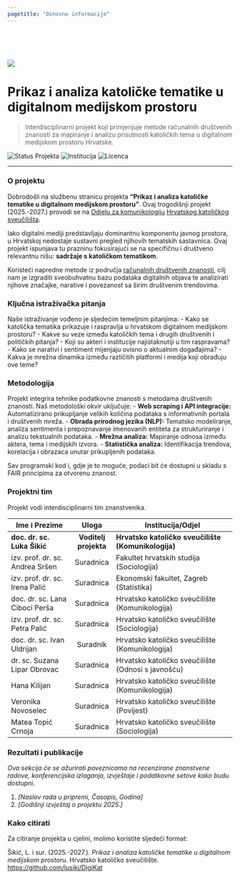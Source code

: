 ```yaml
---
pagetitle: "Osnovne informacije"
---
```



<br>
<br>
<br>

![](photo_.jpg)

# Prikaz i analiza katoličke tematike u digitalnom medijskom prostoru 

> Interdisciplinarni projekt koji primjenjuje metode računalnih društvenih znanosti za mapiranje i analizu prisutnosti katoličkih tema u digitalnom medijskom prostoru Hrvatske.

![Status Projekta](https://img.shields.io/badge/status-aktivan-green)
![Institucija](https://img.shields.io/badge/Institucija-Hrvatsko_katoličko_sveučilište-blue)
![Licenca](https://img.shields.io/badge/Licenca-CC%20BY%204.0-lightgrey)

---

###  O projektu

Dobrodošli na službenu stranicu projekta **"Prikaz i analiza katoličke tematike u digitalnom medijskom prostoru"**. Ovaj trogodišnji projekt (2025.-2027.) provodi se na [Odjelu za komunikologiju](https://www.unicath.hr/odjeli-i-fakultet/komunikologija) [Hrvatskog katoličkog sveučilišta](https://www.unicath.hr/).

Iako digitalni mediji predstavljaju dominantnu komponentu javnog prostora, u Hrvatskoj nedostaje sustavni pregled njihovih tematskih sastavnica. Ovaj projekt ispunjava tu prazninu fokusirajući se na specifičnu i društveno relevantnu nišu: **sadržaje s katoličkom tematikom**.

Koristeći napredne metode iz područja [računalnih društvenih znanosti](https://pure.rug.nl/ws/portalfiles/portal/140988937/Manifesto_of_computational_social_science.pdf), cilj nam je izgraditi sveobuhvatnu bazu podataka digitalnih objava te analizirati njihove značajke, narative i povezanost sa širim društvenim trendovima.

###  Ključna istraživačka pitanja

Naše istraživanje vođeno je sljedećim temeljnim pitanjima:
- Kako se katolička tematika prikazuje i raspravlja u hrvatskom digitalnom medijskom prostoru?
- Kakve su veze između katoličkih tema i drugih društvenih i političkih pitanja?
- Koji su akteri i institucije najistaknutiji u tim raspravama?
- Kako se narativi i sentiment mijenjaju ovisno o aktualnim događajima?
- Kakva je mrežna dinamika između različitih platformi i medija koji obrađuju ove teme?

###  Metodologija

Projekt integrira tehnike podatkovne znanosti s metodama društvenih znanosti. Naš metodološki okvir uključuje:
- **Web scraping i API integracije:** Automatizirano prikupljanje velikih količina podataka s informativnih portala i društvenih mreža.
- **Obrada prirodnog jezika (NLP):** Tematsko modeliranje, analiza sentimenta i prepoznavanje imenovanih entiteta za strukturiranje i analizu tekstualnih podataka.
- **Mrežna analiza:** Mapiranje odnosa između aktera, tema i medijskih izvora.
- **Statistička analiza:** Identifikacija trendova, korelacija i obrazaca unutar prikupljenih podataka.

Sav programski kod i, gdje je to moguće, podaci bit će dostupni u skladu s FAIR principima za otvorenu znanost.

###  Projektni tim

Projekt vodi interdisciplinarni tim znanstvenika.

| Ime i Prezime             | Uloga         | Institucija/Odjel                               |
| ------------------------- | :-----------: | ----------------------------------------------- |
| **doc. dr. sc. Luka Šikić** | **Voditelj projekta** | **Hrvatsko katoličko sveučilište (Komunikologija)** |
| izv. prof. dr. sc. Andrea Sršen | Suradnica     | Fakultet hrvatskih studija (Sociologija)        |
| izv. prof. dr. sc. Irena Palić  | Suradnica     | Ekonomski fakultet, Zagreb (Statistika)         |
| doc. dr. sc. Lana Ciboci Perša  | Suradnica     | Hrvatsko katoličko sveučilište (Komunikologija) |
| izv. prof. dr. sc. Petra Palić    | Suradnica     | Hrvatsko katoličko sveučilište (Sociologija)    |
| doc. dr. sc. Ivan Uldrijan  | Suradnik      | Hrvatsko katoličko sveučilište (Komunikologija) |
| dr. sc. Suzana Lipar Obrovac  | Suradnica     | Hrvatsko katoličko sveučilište (Odnosi s javnošću)|
| Hana Kilijan              | Suradnica     | Hrvatsko katoličko sveučilište (Komunikologija) |
| Veronika Novoselec        | Suradnica     | Hrvatsko katoličko sveučilište (Povijest)       |
| Matea Topić Crnoja        | Suradnica     | Hrvatsko katoličko sveučilište (Sociologija)    |


###  Rezultati i publikacije

*Ova sekcija će se ažurirati poveznicama na recenzirane znanstvene radove, konferencijska izlaganja, izvještaje i podatkovne setove kako budu dostupni.*

1.  *[Naslov rada u pripremi, Časopis, Godina]*
2.  *[Godišnji izvještaj o projektu 2025.]*

###  Kako citirati

Za citiranje projekta u cjelini, molimo koristite sljedeći format:

Šikić, L. i sur. (2025.-2027.). *Prikaz i analiza katoličke tematike u digitalnom medijskom prostoru*. Hrvatsko katoličko sveučilište. [https://github.com/lusiki/DigiKat](https://github.com/lusiki/DigiKat)

